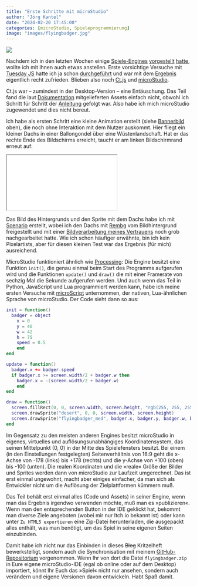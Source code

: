 ```yaml
---
title: "Erste Schritte mit microStudio"
author: "Jörg Kantel"
date: "2024-02-20 17:45:00"
categories: [microStudio, Spieleprogrammierung]
image: "images/flyingbadger.jpg"
---
```


[![](images/flyingbadger-b.jpg)](https://www.flickr.com/photos/schockwellenreiter/53540030015/)

Nachdem ich in den letzten Wochen einige [Spiele-Engines](https://kantel.github.io/posts/2024013002_microstudio_update/) [vorgestellt](https://kantel.github.io/posts/2024020801_tuesdayjs_update/) [hatte](https://kantel.github.io/posts/2024021001_ctJS/), wollte ich mit ihnen auch etwas anstellen. Erste vorsichtige Versuche mit [Tuesday&nbsp;JS](http://cognitiones.kantel-chaos-team.de/multimedia/spieleprogrammierung/tuesdayjs.html) hatte ich ja schon [durchgeführt](https://kantel.github.io/posts/2024021102_tuesdayjs_1st_steps/) und war mit dem [Ergebnis](https://kantel.itch.io/poirots-abenteuer) eigentlich recht zufrieden. Blieben also noch [Ct.js](http://cognitiones.kantel-chaos-team.de/multimedia/spieleprogrammierung/ctjs.html) und [microStudio](http://cognitiones.kantel-chaos-team.de/multimedia/spieleprogrammierung/microstudio.html).

Ct.js war -- zumindest in der Desktop-Version -- eine Entäuschung. Das Teil fand die laut [Dokumentation](https://docs.ctjs.rocks/) mitgelieferten Assets einfach nicht, obwohl ich Schritt für Schritt der [Anleitung](https://docs.ctjs.rocks/tutorials/making-games-platformer.html) gefolgt war. Also habe ich mich microStudio zugewendet und dies nicht bereut.

Ich habe als ersten Schritt eine kleine Animation erstellt (siehe [Bannerbild](https://www.flickr.com/photos/schockwellenreiter/53540030015/) oben), die noch ohne Interaktion mit dem Nutzer auskommt. Hier fliegt ein kleiner Dachs in einer Ballongondel über eine Wüstenlandschaft. Hat er das rechte Ende des Bildschirms erreicht, taucht er am linken Bildschirmrand erneut auf:

<iframe src="flyingbadger/index.html" class="if16_9" name="Flying Badger"></iframe>

Das Bild des Hintergrunds und den Sprite mit dem Dachs habe ich mit [Scenario](https://www.flickr.com/photos/schockwellenreiter/53537297945/) erstellt, wobei ich den Dachs mit [Rembg](https://github.com/danielgatis/rembg) vom Bildhintergrund freigestellt und mit einer [Bildverarbeitung meines Vertrauens](http://cognitiones.kantel-chaos-team.de/multimedia/computergraphik/gc.html) noch grob nachgearbeitet hatte. Wie ich schon häufiger erwähnte, bin ich kein Pixelartists, aber für diesen kleinen Test war das Ergebnis (für mich) ausreichend.

MicroStudio funktioniert ähnlich wie [Processing](http://cognitiones.kantel-chaos-team.de/programmierung/creativecoding/processing/processing.html): Die Engine besitzt eine Funktion `init()`, die genau einmal beim Start des Programms aufgerufen wird und die Funktionen `update()` und `draw()` die mit einer Framerate von sechzig Mal die Sekunde aufgerufen werden. Und auch wenn das Teil in Python, JavaScript und Lua programmiert werden kann, habe ich meine ersten Versuche mit [microScript](http://cognitiones.kantel-chaos-team.de/multimedia/spieleprogrammierung/microscript.html) unternommen, der nativen, Lua-ähnlichen Sprache von microStudio. Der Code sieht dann so aus:

```lua
init = function()
  badger = object
    x = 0
    y = 40
    w = 42
    h = 75
    speed = 0.5   
    end
end

update = function()
  badger.x += badger.speed
  if badger.x >= screen.width/2 + badger.w then
    badger.x = -(screen.width/2 + badger.w)
    end
end

draw = function()
  screen.fillRect(0, 0, screen.width, screen.height, "rgb(255, 255, 255)")
  screen.drawSprite("desert", 0, 0, screen.width, screen.height)
  screen.drawSprite("flyingbadger_med", badger.x, badger.y, badger.w, badger.h)
end
```

Im Gegensatz zu den meisten anderen Engines besitzt microStudio in eigenes, virtuelles und auflösungsunabhängiges Koordinatensystem, das seinen Mittelpunkt (0, 0) in der Mitte des Spielefensters besitzt. Bei einem (in den Einstellungen festgelegten) Seitenverhältnis von 16:9 geht die x-Achse von -178 (links) bis +178 (rechts) und die y-Achse von +100 (oben) bis -100 (unten). Die realen Koordinaten und die »reale« Größe der Bilder und Sprites werden dann von microStudio zur Laufzeit umgerechnet. Das ist erst einmal ungewohnt, macht aber einiges einfacher, da man sich als Entwickler nicht um die Auflösung der Zielplattformen kümmern muß.

Das Teil behält erst einmal alles (Code und Assets) in seiner Engine, wenn man das Ergebnis irgendwo verwenden möchte, muß man es »publizieren«. Wenn man den entsprechenden Button in der IDE geklickt hat, bekommt man diverse Ziele angeboten (wobei mir nur Itch.io bekannt ist) oder kann unter `Zu HTML5 exportieren` eine Zip-Datei herunterladen, die ausgepackt alles enthält, was man benötigt, um das Spiel in seine eigenen Seiten einzubinden.

Damit habe ich nicht nur das Einbinden in dieses ~~Blog~~ Kritzelheft bewerkstelligt, sondern auch die Synchronisation mit meinem [GitHub-Repositorium](https://github.com/kantel/microstudio) vorgenommen. Wenn Ihr von dort die Datei `flyingbadger.zip` in Eure eigene microStudio-IDE (egal ob online oder auf dem Desktop) importiert, könnt Ihr Euch das »Spiel« nicht nur ansehen, sondern auch verändern und eigene Versionen davon entwickeln. Habt Spaß damit.